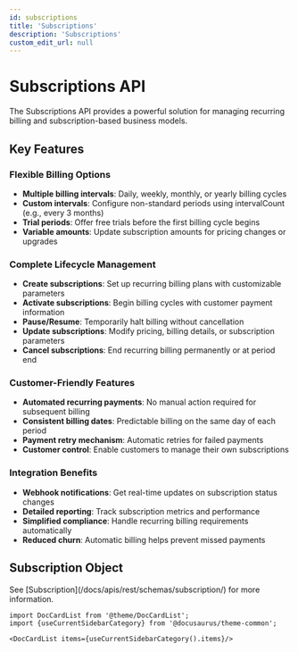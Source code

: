 ```yaml
---
id: subscriptions
title: 'Subscriptions'
description: 'Subscriptions'
custom_edit_url: null
---
```


<h1>Subscriptions API</h1>
<p>
  The Subscriptions API provides a powerful solution for managing recurring billing and
  subscription-based business models.
</p>
<h2>Key Features</h2>
<h3>Flexible Billing Options</h3>
<ul>
  <li>
    <strong>Multiple billing intervals</strong>: Daily, weekly, monthly, or yearly billing cycles
  </li>
  <li>
    <strong>Custom intervals</strong>: Configure non-standard periods using intervalCount (e.g.,
    every 3 months)
  </li>
  <li>
    <strong>Trial periods</strong>: Offer free trials before the first billing cycle begins
  </li>
  <li>
    <strong>Variable amounts</strong>: Update subscription amounts for pricing changes or upgrades
  </li>
</ul>
<h3>Complete Lifecycle Management</h3>
<ul>
  <li>
    <strong>Create subscriptions</strong>: Set up recurring billing plans with customizable
    parameters
  </li>
  <li>
    <strong>Activate subscriptions</strong>: Begin billing cycles with customer payment information
  </li>
  <li>
    <strong>Pause/Resume</strong>: Temporarily halt billing without cancellation
  </li>
  <li>
    <strong>Update subscriptions</strong>: Modify pricing, billing details, or subscription
    parameters
  </li>
  <li>
    <strong>Cancel subscriptions</strong>: End recurring billing permanently or at period end
  </li>
</ul>
<h3>Customer-Friendly Features</h3>
<ul>
  <li>
    <strong>Automated recurring payments</strong>: No manual action required for subsequent billing
  </li>
  <li>
    <strong>Consistent billing dates</strong>: Predictable billing on the same day of each period
  </li>
  <li>
    <strong>Payment retry mechanism</strong>: Automatic retries for failed payments
  </li>
  <li>
    <strong>Customer control</strong>: Enable customers to manage their own subscriptions
  </li>
</ul>
<h3>Integration Benefits</h3>
<ul>
  <li>
    <strong>Webhook notifications</strong>: Get real-time updates on subscription status changes
  </li>
  <li>
    <strong>Detailed reporting</strong>: Track subscription metrics and performance
  </li>
  <li>
    <strong>Simplified compliance</strong>: Handle recurring billing requirements automatically
  </li>
  <li>
    <strong>Reduced churn</strong>: Automatic billing helps prevent missed payments
  </li>
</ul>
<h2>Subscription Object</h2>
See [Subscription](/docs/apis/rest/schemas/subscription/) for more information.

```mdx-code-block
import DocCardList from '@theme/DocCardList';
import {useCurrentSidebarCategory} from '@docusaurus/theme-common';

<DocCardList items={useCurrentSidebarCategory().items}/>
```
